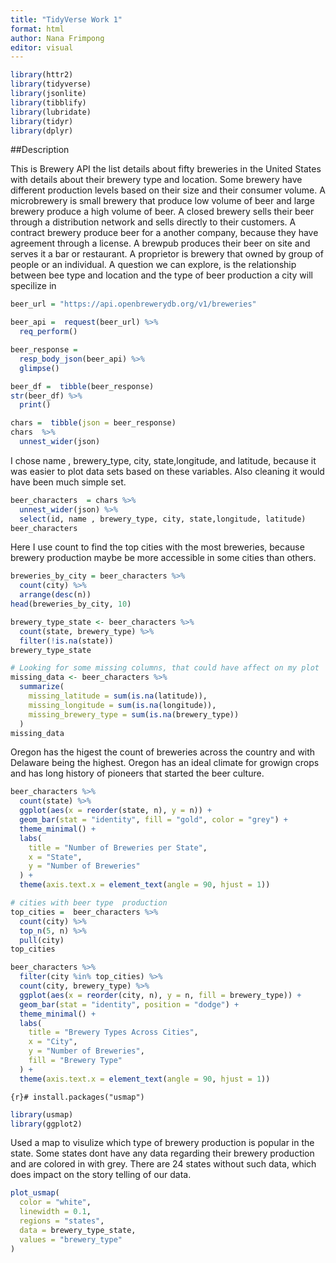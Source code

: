 ```yaml
---
title: "TidyVerse Work 1"
format: html
author: Nana Frimpong
editor: visual
---
```


```r
library(httr2)
library(tidyverse)
library(jsonlite)
library(tibblify)
library(lubridate)
library(tidyr)
library(dplyr)
```


##Description 

This is Brewery API the list details about  fifty breweries in the United States with details about their brewery type and location. Some brewery have different production levels based on their size and their consumer volume.  A microbrewery is small brewery that produce low volume of beer and large brewery produce a high volume of beer. A closed brewery sells their beer through a distribution network and sells directly to their customers. A contract brewery produce beer for a another company, because they have agreement through a license. A brewpub produces their beer on site and serves it a bar or restaurant. A proprietor is brewery that owned by group of people or an individual. A question we can explore, is the relationship between bee type and location and the type of beer production a city will specilize in

```r
beer_url = "https://api.openbrewerydb.org/v1/breweries"
```

```r
beer_api =  request(beer_url) %>% 
  req_perform()
```

```r
beer_response = 
  resp_body_json(beer_api) %>% 
  glimpse()
```

```r
beer_df =  tibble(beer_response)
str(beer_df) %>% 
  print()
```

```r
chars =  tibble(json = beer_response)
chars  %>% 
  unnest_wider(json)
```


I chose name , brewery_type, city, state,longitude, and latitude, because it was easier to plot data sets based on these variables. Also cleaning it would have been much simple set. 
```r
beer_characters  = chars %>% 
  unnest_wider(json) %>% 
  select(id, name , brewery_type, city, state,longitude, latitude)
beer_characters
```

Here I use count to find the top cities with the most breweries, because brewery production maybe be more accessible in some cities than others.
```r
breweries_by_city = beer_characters %>%
  count(city) %>%
  arrange(desc(n))  
head(breweries_by_city, 10)

```

```r
brewery_type_state <- beer_characters %>%
  count(state, brewery_type) %>%
  filter(!is.na(state))
brewery_type_state
```




```r
# Looking for some missing columns, that could have affect on my plot 
missing_data <- beer_characters %>%
  summarize(
    missing_latitude = sum(is.na(latitude)),
    missing_longitude = sum(is.na(longitude)),
    missing_brewery_type = sum(is.na(brewery_type))
  )
missing_data

```

Oregon has the higest the count of breweries across the country and with Delaware being the highest. Oregon has an ideal climate for growign crops and has long history of pioneers that started the beer culture.
```r
beer_characters %>%
  count(state) %>%
  ggplot(aes(x = reorder(state, n), y = n)) + 
  geom_bar(stat = "identity", fill = "gold", color = "grey") +
  theme_minimal() +
  labs(
    title = "Number of Breweries per State",
    x = "State",
    y = "Number of Breweries"
  ) +
  theme(axis.text.x = element_text(angle = 90, hjust = 1))

```

```r
# cities with beer type  production 
top_cities =  beer_characters %>%
  count(city) %>%
  top_n(5, n) %>%
  pull(city)
top_cities
```



```r
beer_characters %>%
  filter(city %in% top_cities) %>%
  count(city, brewery_type) %>%
  ggplot(aes(x = reorder(city, n), y = n, fill = brewery_type)) +
  geom_bar(stat = "identity", position = "dodge") +
  theme_minimal() +
  labs(
    title = "Brewery Types Across Cities",
    x = "City",
    y = "Number of Breweries",
    fill = "Brewery Type"
  ) +
  theme(axis.text.x = element_text(angle = 90, hjust = 1))

```

```{r}#
install.packages("usmap")
```
```r
library(usmap)
library(ggplot2)
```



Used a map to visulize which type of brewery production is popular in the state. Some states dont have any data regarding their brewery production and are colored in with grey. There are 24 states without such data, which does impact on the story telling of our data.
```r
plot_usmap(
  color = "white",
  linewidth = 0.1,
  regions = "states",
  data = brewery_type_state,
  values = "brewery_type"
) 

```



